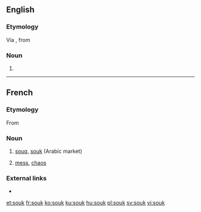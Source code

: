==English==
{{wikipedia}}

===Etymology===
Via {{etyl|fr|en}}, from {{etyl|ar|en}} {{term|سُوق||market|lang=ar}}

===Noun===
{{en-noun}}

# {{alternative spelling of|souq|lang=en}}

----

==French==

===Etymology===
From {{etyl|ar|fr}} {{term|سُوق||market|lang=ar}}

===Noun===
{{fr-noun|m}}

# [[souq]], [[#English|souk]] (Arabic market)
# {{context|figurative|colloquial|lang=fr}} [[mess]], [[chaos]]

===External links===
* {{R:TLFi}}

[[et:souk]]
[[fr:souk]]
[[ko:souk]]
[[ku:souk]]
[[hu:souk]]
[[pl:souk]]
[[sv:souk]]
[[vi:souk]]